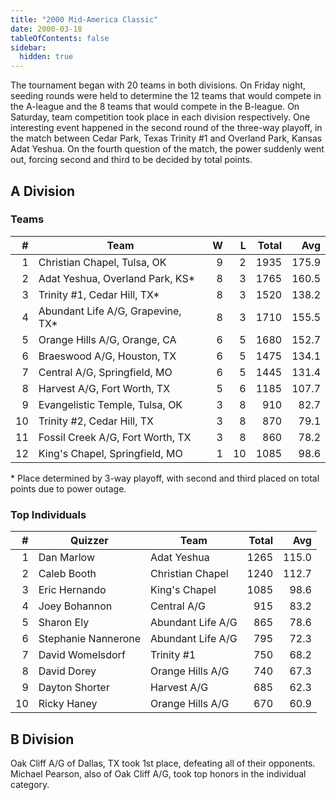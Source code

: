 ```yaml
---
title: "2000 Mid-America Classic"
date: 2000-03-18
tableOfContents: false
sidebar:
  hidden: true
---
```


The tournament began with 20 teams in both divisions. On Friday night, seeding rounds were held to determine the 12 teams that would compete in the A-league and the 8
teams that would compete in the B-league. On Saturday, team competition took place in each division respectively. One interesting event happened in the second round of the
three-way playoff, in the match between Cedar Park, Texas Trinity #1 and Overland Park, Kansas Adat Yeshua. On the fourth question of the match, the power suddenly went out,
forcing second and third to be decided by total points.

## A Division

### Teams

|    # | Team                              |    W |    L | Total |   Avg |
| ---: | --------------------------------- | ---: | ---: | ----: | ----: |
|    1 | Christian Chapel, Tulsa, OK       |    9 |    2 |  1935 | 175.9 |
|    2 | Adat Yeshua, Overland Park, KS*   |    8 |    3 |  1765 | 160.5 |
|    3 | Trinity #1, Cedar Hill, TX*       |    8 |    3 |  1520 | 138.2 |
|    4 | Abundant Life A/G, Grapevine, TX* |    8 |    3 |  1710 | 155.5 |
|    5 | Orange Hills A/G, Orange, CA      |    6 |    5 |  1680 | 152.7 |
|    6 | Braeswood A/G, Houston, TX        |    6 |    5 |  1475 | 134.1 |
|    7 | Central A/G, Springfield, MO      |    6 |    5 |  1445 | 131.4 |
|    8 | Harvest A/G, Fort Worth, TX       |    5 |    6 |  1185 | 107.7 |
|    9 | Evangelistic Temple, Tulsa, OK    |    3 |    8 |   910 |  82.7 |
|   10 | Trinity #2, Cedar Hill, TX        |    3 |    8 |   870 |  79.1 |
|   11 | Fossil Creek A/G, Fort Worth, TX  |    3 |    8 |   860 |  78.2 |
|   12 | King's Chapel, Springfield, MO    |    1 |   10 |  1085 |  98.6 |

\* Place determined by 3-way playoff, with second and third placed on total points due to power outage.

### Top Individuals

|    # | Quizzer             | Team              | Total |   Avg |
| ---: | ------------------- | ----------------- | ----: | ----: |
|    1 | Dan Marlow          | Adat Yeshua       |  1265 | 115.0 |
|    2 | Caleb Booth         | Christian Chapel  |  1240 | 112.7 |
|    3 | Eric Hernando       | King's Chapel     |  1085 |  98.6 |
|    4 | Joey Bohannon       | Central A/G       |   915 |  83.2 |
|    5 | Sharon Ely          | Abundant Life A/G |   865 |  78.6 |
|    6 | Stephanie Nannerone | Abundant Life A/G |   795 |  72.3 |
|    7 | David Womelsdorf    | Trinity #1        |   750 |  68.2 |
|    8 | David Dorey         | Orange Hills A/G  |   740 |  67.3 |
|    9 | Dayton Shorter      | Harvest A/G       |   685 |  62.3 |
|   10 | Ricky Haney         | Orange Hills A/G  |   670 |  60.9 |

## B Division

Oak Cliff A/G of Dallas, TX took 1st place, defeating all of their opponents.  Michael Pearson, also of Oak Cliff A/G, took top honors in the individual category.

